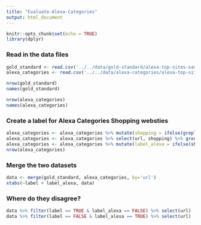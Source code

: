 ```yaml
---
title: "Evaluate-Alexa-Categories"
output: html_document
---
```


```r
knitr::opts_chunk$set(echo = TRUE)
library(dplyr)
```

### Read in the data files

```r
gold_standard <- read.csv('../../data/gold-standard/alexa-top-sites-sample-labelled.csv')
alexa_categories <- read.csv('../../data/alexa-categories/alexa-top-sites-sample-alexa-categories.csv')

nrow(gold_standard)
names(gold_standard)

nrow(alexa_categories)
names(alexa_categories)
```

### Create a label for Alexa Categories Shopping websties

```r
alexa_categories <- alexa_categories %>% mutate(shopping = ifelse(grepl('Shopping', category), 1, 0))
alexa_categories <- alexa_categories %>% select(url, shopping) %>% group_by(url) %>% summarise(shopping_sum = sum(shopping))
alexa_categories <- alexa_categories %>% mutate(label_alexa = ifelse(shopping_sum != 0, TRUE, FALSE))
nrow(alexa_categories)
```

### Merge the two datasets
```r
data <- merge(gold_standard, alexa_categories, by='url')
xtabs(~label + label_alexa, data)
```

### Where do they disagree?

```r
data %>% filter(label == TRUE & label_alexa == FALSE) %>% select(url)
data %>% filter(label == FALSE & label_alexa == TRUE) %>% select(url)
```
